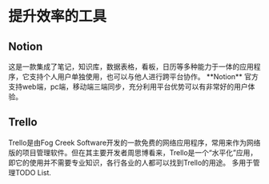 
# 提升效率的工具

## Notion

<AppCard picOrgin="https://pbs.twimg.com/profile_images/1336132973502976000/qqrNWDeP_400x400.jpg" appName="Notion" website="https://notion.so" twitter="https://img.shields.io/twitter/follow/NotionHQ?style=social">
    这是一款集成了笔记，知识库，数据表格，看板，日历等多种能力于一体的应用程序，它支持个人用户单独使用，也可以与他人进行跨平台协作。
</AppCard>

<Callout>
    **Notion** 官方支持web端，pc端，移动端三端同步，充分利用平台优势可以有非常好的用户体验。
</Callout>

## Trello

<AppCard picOrgin="https://pbs.twimg.com/profile_images/1361722806694785027/UY7DlO0a_400x400.png" appName="Trello" website="https://trello.com/" twitter="https://img.shields.io/twitter/follow/trello?style=social">
    Trello是由Fog Creek Software开发的一款免费的网络应用程序，常用来作为网络版的项目管理软件。但在其主要开发者周思博看来，Trello是一个“水平化”应用，即它的使用并不需要专业知识，各行各业的人都可以找到Trello的用途。
</AppCard>

<Callout>
    多用于管理TODO List.
</Callout>
